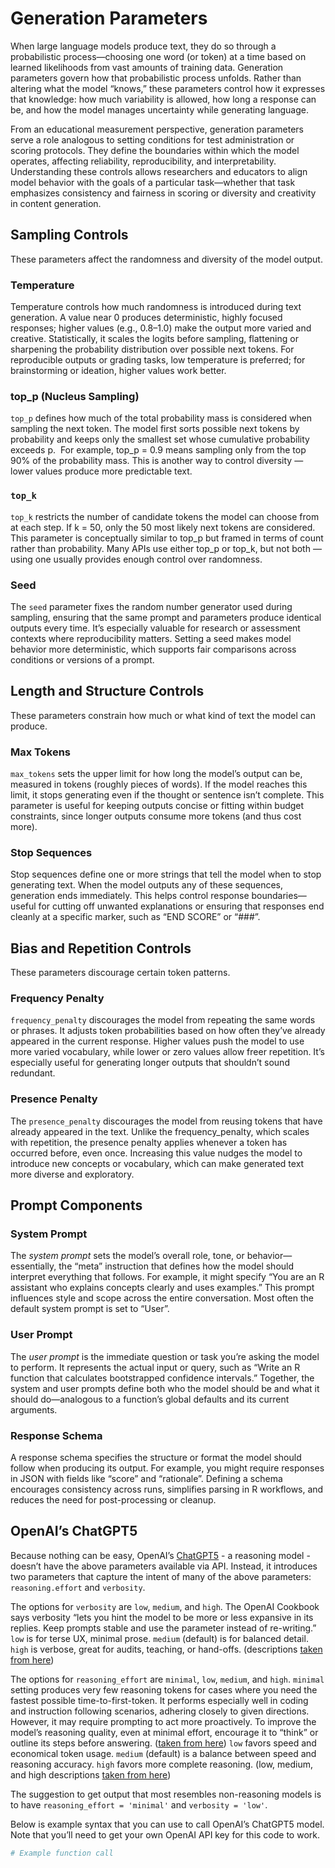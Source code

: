 # Generation Parameters

When large language models produce text, they do so through a probabilistic process—choosing one word (or token) at a time based on learned likelihoods from vast amounts of training data. 
Generation parameters govern how that probabilistic process unfolds. 
Rather than altering what the model “knows,” these parameters control how it expresses that knowledge: how much variability is allowed, how long a response can be, and how the model manages uncertainty while generating language.

From an educational measurement perspective, generation parameters serve a role analogous to setting conditions for test administration or scoring protocols. 
They define the boundaries within which the model operates, affecting reliability, reproducibility, and interpretability. 
Understanding these controls allows researchers and educators to align model behavior with the goals of a particular task—whether that task emphasizes consistency and fairness in scoring or diversity and creativity in content generation.

## Sampling Controls

These parameters affect the randomness and diversity of the model output.

### Temperature

Temperature controls how much randomness is introduced during text generation. 
A value near 0 produces deterministic, highly focused responses; higher values (e.g., 0.8–1.0) make the output more varied and creative. 
Statistically, it scales the logits before sampling, flattening or sharpening the probability distribution over possible next tokens. 
For reproducible outputs or grading tasks, low temperature is preferred; for brainstorming or ideation, higher values work better.

### top_p (Nucleus Sampling)

`top_p` defines how much of the total probability mass is considered when sampling the next token. 
The model first sorts possible next tokens by probability and keeps only the smallest set whose cumulative probability exceeds p. 
For example, top_p = 0.9 means sampling only from the top 90% of the probability mass. 
This is another way to control diversity — lower values produce more predictable text.

### `top_k`

`top_k` restricts the number of candidate tokens the model can choose from at each step. 
If k = 50, only the 50 most likely next tokens are considered. 
This parameter is conceptually similar to top_p but framed in terms of count rather than probability. 
Many APIs use either top_p or top_k, but not both — using one usually provides enough control over randomness.

### Seed

The `seed` parameter fixes the random number generator used during sampling, ensuring that the same prompt and parameters produce identical outputs every time. 
It’s especially valuable for research or assessment contexts where reproducibility matters. 
Setting a seed makes model behavior more deterministic, which supports fair comparisons across conditions or versions of a prompt.

## Length and Structure Controls

These parameters constrain how much or what kind of text the model can produce.

### Max Tokens

`max_tokens` sets the upper limit for how long the model’s output can be, measured in tokens (roughly pieces of words). 
If the model reaches this limit, it stops generating even if the thought or sentence isn’t complete. 
This parameter is useful for keeping outputs concise or fitting within budget constraints, since longer outputs consume more tokens (and thus cost more).

### Stop Sequences

Stop sequences define one or more strings that tell the model when to stop generating text. 
When the model outputs any of these sequences, generation ends immediately. 
This helps control response boundaries—useful for cutting off unwanted explanations or ensuring that responses end cleanly at a specific marker, such as “END SCORE” or “###”.

## Bias and Repetition Controls

These parameters discourage certain token patterns.

### Frequency Penalty

`frequency_penalty` discourages the model from repeating the same words or phrases. 
It adjusts token probabilities based on how often they’ve already appeared in the current response. 
Higher values push the model to use more varied vocabulary, while lower or zero values allow freer repetition. 
It’s especially useful for generating longer outputs that shouldn’t sound redundant.

### Presence Penalty

The `presence_penalty` discourages the model from reusing tokens that have already appeared in the text. 
Unlike the frequency_penalty, which scales with repetition, the presence penalty applies whenever a token has occurred before, even once. 
Increasing this value nudges the model to introduce new concepts or vocabulary, which can make generated text more diverse and exploratory.

## Prompt Components

### System Prompt {#sec-system-prompt}

The _system prompt_ sets the model’s overall role, tone, or behavior—essentially, the “meta” instruction that defines how the model should interpret everything that follows. 
For example, it might specify “You are an R assistant who explains concepts clearly and uses examples.” 
This prompt influences style and scope across the entire conversation.
Most often the default system prompt is set to "User".

### User Prompt

The _user prompt_ is the immediate question or task you’re asking the model to perform. 
It represents the actual input or query, such as “Write an R function that calculates bootstrapped confidence intervals.” 
Together, the system and user prompts define both who the model should be and what it should do—analogous to a function’s global defaults and its current arguments.

### Response Schema

A response schema specifies the structure or format the model should follow when producing its output. 
For example, you might require responses in JSON with fields like "score" and "rationale". 
Defining a schema encourages consistency across runs, simplifies parsing in R workflows, and reduces the need for post-processing or cleanup.


## OpenAI's ChatGPT5

Because nothing can be easy, OpenAI's [ChatGPT5](https://openai.com/index/introducing-gpt-5/){target="_blank"} - a reasoning model - doesn't have the above parameters available via API.
Instead, it introduces two parameters that capture the intent of many of the above parameters: `reasoning.effort` and `verbosity`.

The options for `verbosity` are `low`, `medium`, and `high`. The OpenAI Cookbook says verbosity "lets you hint the model to be more or less expansive in its replies. Keep prompts stable and use the parameter instead of re-writing."
`low` is for terse UX, minimal prose. 
`medium` (default) is for balanced detail.
`high` is verbose, great for audits, teaching, or hand-offs. (descriptions [taken from here](https://cookbook.openai.com/examples/gpt-5/gpt-5_new_params_and_tools){target="_blank"})

The options for `reasoning_effort` are `minimal`, `low`, `medium`, and `high`.
`minimal` setting produces very few reasoning tokens for cases where you need the fastest possible time-to-first-token.
It performs especially well in coding and instruction following scenarios, adhering closely to given directions. However, it may require prompting to act more proactively. To improve the model's reasoning quality, even at minimal effort, encourage it to “think” or outline its steps before answering. ([taken from here](https://platform.openai.com/docs/guides/latest-model#minimal-reasoning-effort){target="_blank"})
`low` favors speed and economical token usage.
`medium` (default) is a balance between speed and reasoning accuracy.
`high` favors more complete reasoning. (low, medium, and high descriptions [taken from here](https://platform.openai.com/docs/guides/reasoning){target="_blank"})

The suggestion to get output that most resembles non-reasoning models is to have `reasoning_effort = 'minimal'` and `verbosity = 'low'`.

Below is example syntax that you can use to call OpenAI's ChatGPT5 model.
Note that you'll need to get your own OpenAI API key for this code to work.

```r

# Example function call 

```